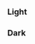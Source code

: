 
<Meta title="Theme/Desing Tokens/Ring" />

### Light

<div className="grid gap-2 grid-cols-9 bg-background text-foreground border border-primary p-2 rounded-xl">
  <div
    children="Primary"
    className="h-10 ring-2 ring-solid ring-primary rounded font-bold flex items-center justify-center"
  />
  <div
    children="Secondary"
    className="h-10 ring-2 ring-solid ring-secondary rounded font-bold flex items-center justify-center"
  />
  <div
    children="Brand"
    className="h-10 ring-2 ring-solid ring-brand rounded font-bold flex items-center justify-center"
  />
  <div
    children="Accent"
    className="h-10 ring-2 ring-solid ring-accent rounded font-bold flex items-center justify-center"
  />
  <div
    children="Info"
    className="h-10 ring-2 ring-solid ring-info rounded font-bold flex items-center justify-center"
  />
  <div
    children="Success"
    className="h-10 ring-2 ring-solid ring-success rounded font-bold flex items-center justify-center"
  />
  <div
    children="Caution"
    className="h-10 ring-2 ring-solid ring-caution rounded font-bold flex items-center justify-center"
  />
  <div
    children="Critical"
    className="h-10 ring-2 ring-solid ring-critical rounded font-bold flex items-center justify-center"
  />
  <div
    children="Disabled"
    className="h-10 ring-2 ring-solid ring-disabled rounded font-bold flex items-center justify-center"
  />
</div>

### Dark

<div className="grid gap-2 grid-cols-9 dark bg-background text-foreground border border-primary p-2 rounded-xl">
  <div
    children="Primary"
    className="h-10 ring-2 ring-solid ring-primary rounded font-bold flex items-center justify-center"
  />
  <div
    children="Secondary"
    className="h-10 ring-2 ring-solid ring-secondary rounded font-bold flex items-center justify-center"
  />
  <div
    children="Brand"
    className="h-10 ring-2 ring-solid ring-brand rounded font-bold flex items-center justify-center"
  />
  <div
    children="Accent"
    className="h-10 ring-2 ring-solid ring-accent rounded font-bold flex items-center justify-center"
  />
  <div
    children="Info"
    className="h-10 ring-2 ring-solid ring-info rounded font-bold flex items-center justify-center"
  />
  <div
    children="Success"
    className="h-10 ring-2 ring-solid ring-success rounded font-bold flex items-center justify-center"
  />
  <div
    children="Caution"
    className="h-10 ring-2 ring-solid ring-caution rounded font-bold flex items-center justify-center"
  />
  <div
    children="Critical"
    className="h-10 ring-2 ring-solid ring-critical rounded font-bold flex items-center justify-center"
  />
  <div
    children="Disabled"
    className="h-10 ring-2 ring-solid ring-disabled rounded font-bold flex items-center justify-center"
  />
</div>
